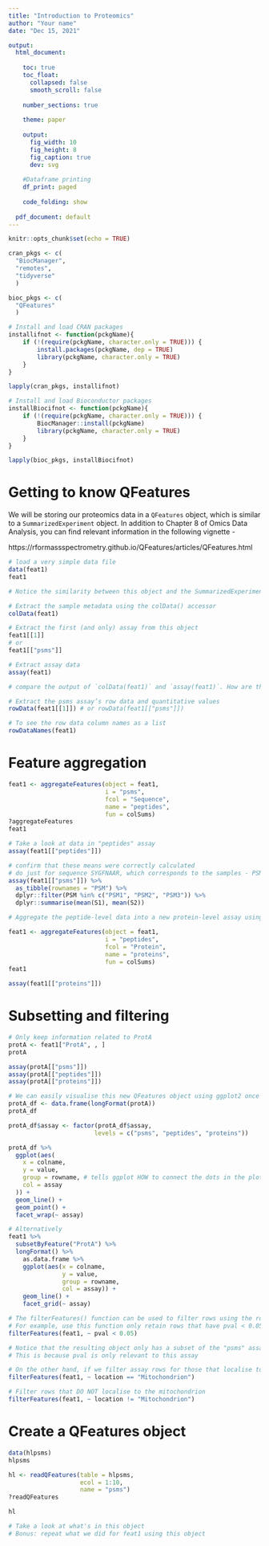 ```yaml
---
title: "Introduction to Proteomics"
author: "Your name"
date: "Dec 15, 2021"

output:
  html_document: 
    
    toc: true 
    toc_float: 
      collapsed: false 
      smooth_scroll: false 
      
    number_sections: true 
    
    theme: paper 
    
    output: 
      fig_width: 10 
      fig_height: 8 
      fig_caption: true 
      dev: svg 
    
    #Dataframe printing
    df_print: paged 
    
    code_folding: show 
  
  pdf_document: default
---
```

```r
knitr::opts_chunk$set(echo = TRUE)

cran_pkgs <- c(
  "BiocManager",
  "remotes",
  "tidyverse"
  )

bioc_pkgs <- c(
  "QFeatures"
  )

# Install and load CRAN packages
installifnot <- function(pckgName){
    if (!(require(pckgName, character.only = TRUE))) {
        install.packages(pckgName, dep = TRUE)
        library(pckgName, character.only = TRUE)
    }
}

lapply(cran_pkgs, installifnot)

# Install and load Bioconductor packages
installBiocifnot <- function(pckgName){
    if (!(require(pckgName, character.only = TRUE))) {
        BiocManager::install(pckgName)
        library(pckgName, character.only = TRUE)
    }
}

lapply(bioc_pkgs, installBiocifnot)
```

# Getting to know QFeatures

We will be storing our proteomics data in a `QFeatures` object, which is similar to a `SummarizedExperiment` object. In addition to Chapter 8 of Omics Data Analysis, you can find relevant information in the following vignette - 

https://rformassspectrometry.github.io/QFeatures/articles/QFeatures.html

```r
# load a very simple data file
data(feat1)
feat1

# Notice the similarity between this object and the SummarizedExperiment objects you encountered during the RNA-seq analysis meetups - https://youtu.be/-nv_r7pvgWs

# Extract the sample metadata using the colData() accessor 
colData(feat1)

# Extract the first (and only) assay from this object
feat1[[1]]
# or
feat1[["psms"]]

# Extract assay data
assay(feat1)

# compare the output of `colData(feat1)` and `assay(feat1)`. How are they related?

# Extract the psms assay’s row data and quantitative values
rowData(feat1[[1]]) # or rowData(feat1[["psms"]])

# To see the row data column names as a list
rowDataNames(feat1)
```

# Feature aggregation

```r
feat1 <- aggregateFeatures(object = feat1, 
                           i = "psms",
                           fcol = "Sequence",
                           name = "peptides",
                           fun = colSums)
?aggregateFeatures
feat1

# Take a look at data in "peptides" assay
assay(feat1[["peptides"]])

# confirm that these means were correctly calculated
# do just for sequence SYGFNAAR, which corresponds to the samples - PSM1, PSM2, and PSM3
assay(feat1[["psms"]]) %>% 
  as_tibble(rownames = "PSM") %>% 
  dplyr::filter(PSM %in% c("PSM1", "PSM2", "PSM3")) %>% 
  dplyr::summarise(mean(S1), mean(S2))

# Aggregate the peptide-level data into a new protein-level assay using the colMedians() aggregation function

feat1 <- aggregateFeatures(object = feat1, 
                           i = "peptides",
                           fcol = "Protein",
                           name = "proteins",
                           fun = colSums)
feat1

assay(feat1[["proteins"]])
```

# Subsetting and filtering

```r
# Only keep information related to ProtA
protA <- feat1["ProtA", , ]
protA

assay(protA[["psms"]])
assay(protA[["peptides"]])
assay(protA[["proteins"]])

# We can easily visualise this new QFeatures object using ggplot2 once converted into a data.frame
protA_df <- data.frame(longFormat(protA))
protA_df

protA_df$assay <- factor(protA_df$assay,
                        levels = c("psms", "peptides", "proteins"))

protA_df %>%
  ggplot(aes(
    x = colname,
    y = value,
    group = rowname, # tells ggplot HOW to connect the dots in the plot
    col = assay
  )) +
  geom_line() + 
  geom_point() +
  facet_wrap(~ assay)

# Alternatively
feat1 %>% 
  subsetByFeature("ProtA") %>% 
  longFormat() %>%
    as.data.frame %>%
    ggplot(aes(x = colname,
               y = value,
               group = rowname,
               col = assay)) +
    geom_line() +
    facet_grid(~ assay)

# The filterFeatures() function can be used to filter rows using the row data variables. 
# For example, use this function only retain rows that have pval < 0.05
filterFeatures(feat1, ~ pval < 0.05)

# Notice that the resulting object only has a subset of the "psms" assay, and has dropped the other two assays
# This is because pval is only relevant to this assay

# On the other hand, if we filter assay rows for those that localise to the mitochondrion, we retain the relevant protein, peptides and PSMs
filterFeatures(feat1, ~ location == "Mitochondrion")

# Filter rows that DO NOT localise to the mitochondrion
filterFeatures(feat1, ~ location != "Mitochondrion")
```

# Create a QFeatures object

```r
data(hlpsms)
hlpsms

hl <- readQFeatures(table = hlpsms, 
                    ecol = 1:10, 
                    name = "psms")
?readQFeatures

hl

# Take a look at what's in this object
# Bonus: repeat what we did for feat1 using this object

```

